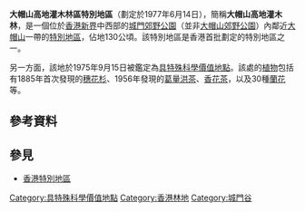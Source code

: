 '''大帽山高地灌木林區特別地區'''（劃定於1977年6月14日），簡稱'''大帽山高地灌木林'''，是一個位於[[香港|香港]][[新界|新界]]中西部的[[城門郊野公園|城門郊野公園]]（並非[[大帽山郊野公園|大帽山郊野公園]]）內鄰近[[大帽山|大帽山]]一帶的[[香港特別地區|特別地區]]，佔地130公頃。該特別地區是香港首批劃定的特別地區之一。

另一方面，該地於1975年9月15日被鑑定為[[具特殊科學價值地點|具特殊科學價值地點]]。該處的[[植物|植物]]包括有1885年首次發現的[[穗花杉|穗花杉]]、1956年發現的[[葛量洪茶|葛量洪茶]]、[[香花茶|香花茶]]，以及30種[[蘭花|蘭花]]等。

==參考資料==
{{web reference|URL=http://www.legislation.gov.hk/blis_ind.nsf/b0bf723264bb0d11482564820006a88f/f355607b0505082e4825661b0008e70d?OpenDocument|title=第208C章 附表 郊野公園內特別地區的指定(綜合)令|work=雙語法例資料系統|year=2007年|date=10月24日}}

==參見==
* [[香港特別地區|香港特別地區]]

{{香港特別地區}}
[[Category:具特殊科學價值地點|Category:具特殊科學價值地點]]
[[Category:香港林地|Category:香港林地]]
[[Category:城門谷|Category:城門谷]]